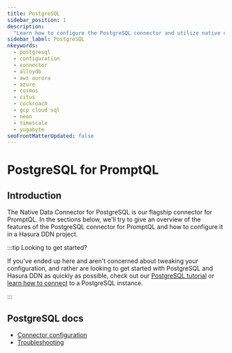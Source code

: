 ```yaml
---
title: PostgreSQL
sidebar_position: 1
description:
  "Learn how to configure the PostgreSQL connector and utilize native operations to extend your API's capability."
sidebar_label: PostgreSQL
nkeywords:
  - postgresql
  - configuration
  - connector
  - alloydb
  - aws aurora
  - azure
  - cosmos
  - citus
  - cockroach
  - gcp cloud sql
  - neon
  - timescale
  - yugabyte
seoFrontMatterUpdated: false
---
```


# PostgreSQL for PromptQL

## Introduction

The Native Data Connector for PostgreSQL is our flagship connector for PromptQL. In the sections below, we'll try to
give an overview of the features of the PostgreSQL connector for PromptQL and how to configure it in a Hasura DDN
project.

:::tip Looking to get started?

If you've ended up here and aren't concerned about tweaking your configuration, and rather are looking to get started
with PostgreSQL and Hasura DDN as quickly as possible, check out our
[PostgreSQL tutorial](/how-to-build-with-promptql/with-postgresql.mdx) or
[learn how to connect](/data-sources/connect-to-a-source.mdx) to a PostgreSQL instance.

:::

## PostgreSQL docs

- [Connector configuration](/reference/connectors/postgresql/configuration.mdx)
- [Troubleshooting](/reference/connectors/postgresql/troubleshooting.mdx)
